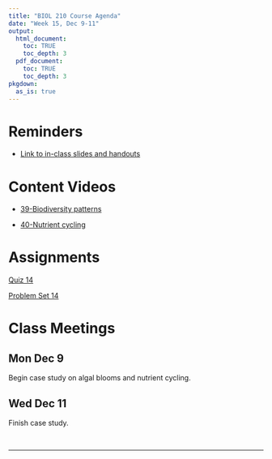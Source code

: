 ```yaml
---
title: "BIOL 210 Course Agenda"
date: "Week 15, Dec 9-11"
output: 
  html_document:
    toc: TRUE
    toc_depth: 3
  pdf_document:
    toc: TRUE
    toc_depth: 3
pkgdown:
  as_is: true
---
```


# Reminders

* [Link to in-class slides and handouts](https://drive.google.com/drive/folders/17Fm-yEXqtlvGJfFaw6WqywIScW_eZ8m_?usp=drive_link)


# Content Videos

* [39-Biodiversity patterns](https://drive.google.com/drive/folders/1yk1bSIUVvq_bd5oAvv5VhSX_NzsThVC-?usp=drive_link)

* [40-Nutrient cycling](https://drive.google.com/drive/folders/1ypO3LersGapwi0DxzmVHffZUQEjHmd_-?usp=drive_link)

# Assignments

[Quiz 14](https://docs.google.com/forms/d/e/1FAIpQLSeeMx2DJL6hopi_OKirtelc6cExaqrhDR1hILCLpPFqkEfobw/viewform?usp=sf_link)

[Problem Set 14](ps14.html)

# Class Meetings

## Mon Dec 9

Begin case study on algal blooms and nutrient cycling.

## Wed Dec 11

Finish case study.

<br>

------------------------------------------------------------------------
